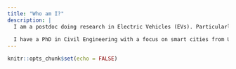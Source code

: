 ```yaml
---
title: "Who am I?"
description: |
  I am a postdoc doing research in Electric Vehicles (EVs). Particularly, I am interested in understanding the effects of EVs on travel behavior, traffic safety, road capacity, energy consumption, etc. I rely on statistical techniques, machine learning algorithms, and simulation to model and study the EVs' effects. 
  
  I have a PhD in Civil Engineering with a focus on smart cities from University of Illinois at Chicago. I was advised by Dr. Sybil Derrible, Director of the Complex and Sustainable Urban Networks Laboratory at UIC. During my PhD, I developed a machine learning based decision support framework called **urban intelligence** to help policymakers in developing smart sustainable policies. Apart from my research, I like to learn new techniques. This blog will be a home for some of my analyses and projects.     
---
```


```r
knitr::opts_chunk$set(echo = FALSE)
```
